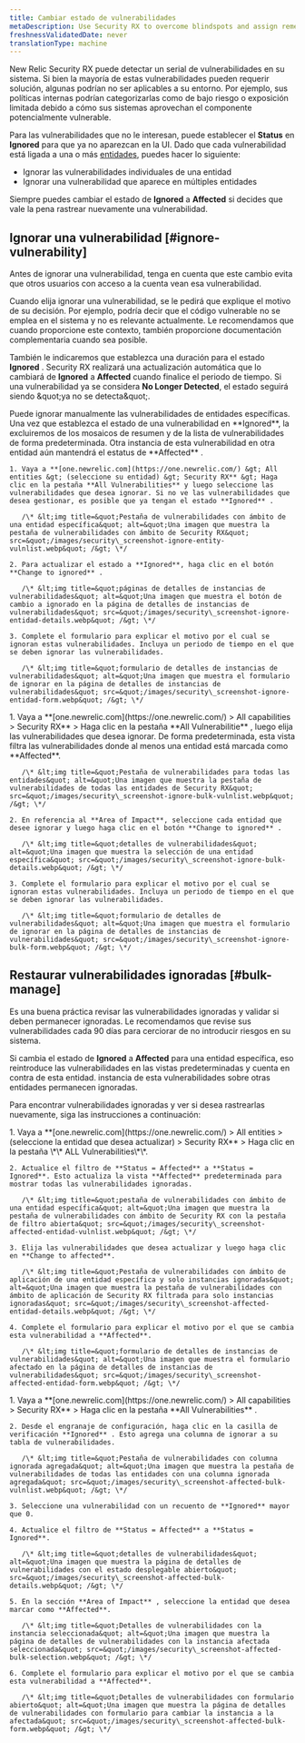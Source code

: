 ```yaml
---
title: Cambiar estado de vulnerabilidades
metaDescription: Use Security RX to overcome blindspots and assign remediation to developers as a security team.
freshnessValidatedDate: never
translationType: machine
---
```


New Relic Security RX puede detectar un serial de vulnerabilidades en su sistema. Si bien la mayoría de estas vulnerabilidades pueden requerir solución, algunas podrían no ser aplicables a su entorno. Por ejemplo, sus políticas internas podrían categorizarlas como de bajo riesgo o exposición limitada debido a cómo sus sistemas aprovechan el componente potencialmente vulnerable.

Para las vulnerabilidades que no le interesan, puede establecer el **Status** en **Ignored** para que ya no aparezcan en la UI. Dado que cada vulnerabilidad está ligada a una o más [entidades](/docs/new-relic-solutions/new-relic-one/core-concepts/what-entity-new-relic/#what-is-entity), puedes hacer lo siguiente:

* Ignorar las vulnerabilidades individuales de una entidad
* Ignorar una vulnerabilidad que aparece en múltiples entidades

Siempre puedes cambiar el estado de **Ignored** a **Affected** si decides que vale la pena rastrear nuevamente una vulnerabilidad.

## Ignorar una vulnerabilidad [#ignore-vulnerability]

<Callout variant="tip">
  Antes de ignorar una vulnerabilidad, tenga en cuenta que este cambio evita que otros usuarios con acceso a la cuenta vean esa vulnerabilidad.
</Callout>

Cuando elija ignorar una vulnerabilidad, se le pedirá que explique el motivo de su decisión. Por ejemplo, podría decir que el código vulnerable no se emplea en el sistema y no es relevante actualmente. Le recomendamos que cuando proporcione este contexto, también proporcione documentación complementaria cuando sea posible.

También le indicaremos que establezca una duración para el estado **Ignored** . Security RX realizará una actualización automática que lo cambiará de **Ignored** a **Affected** cuando finalice el periodo de tiempo. Si una vulnerabilidad ya se considera **No Longer Detected**, el estado seguirá siendo &amp;quot;ya no se detecta&amp;quot;.

<CollapserGroup>
  <Collapser id="ignore-entity" title="Ignorar una vulnerabilidad para una entidad específica">
    Puede ignorar manualmente las vulnerabilidades de entidades específicas. Una vez que establezca el estado de una vulnerabilidad en **Ignored**, la excluiremos de los mosaicos de resumen y de la lista de vulnerabilidades de forma predeterminada. Otra instancia de esta vulnerabilidad en otra entidad aún mantendrá el estatus de **Affected** .

    1. Vaya a **[one.newrelic.com](https://one.newrelic.com/) &gt; All entities &gt; (seleccione su entidad) &gt; Security RX** &gt; Haga clic en la pestaña **All Vulnerabilities** y luego seleccione las vulnerabilidades que desea ignorar. Si no ve las vulnerabilidades que desea gestionar, es posible que ya tengan el estado **Ignored** .

       /\* &lt;img title=&quot;Pestaña de vulnerabilidades con ámbito de una entidad específica&quot; alt=&quot;Una imagen que muestra la pestaña de vulnerabilidades con ámbito de Security RX&quot; src=&quot;/images/security\_screenshot-ignore-entity-vulnlist.webp&quot; /&gt; \*/

    2. Para actualizar el estado a **Ignored**, haga clic en el botón **Change to ignored** .

       /\* &lt;img title=&quot;páginas de detalles de instancias de vulnerabilidades&quot; alt=&quot;Una imagen que muestra el botón de cambio a ignorado en la página de detalles de instancias de vulnerabilidades&quot; src=&quot;/images/security\_screenshot-ignore-entidad-details.webp&quot; /&gt; \*/

    3. Complete el formulario para explicar el motivo por el cual se ignoran estas vulnerabilidades. Incluya un periodo de tiempo en el que se deben ignorar las vulnerabilidades.

       /\* &lt;img title=&quot;formulario de detalles de instancias de vulnerabilidades&quot; alt=&quot;Una imagen que muestra el formulario de ignorar en la página de detalles de instancias de vulnerabilidades&quot; src=&quot;/images/security\_screenshot-ignore-entidad-form.webp&quot; /&gt; \*/
  </Collapser>

  <Collapser id="bulk-ignore" title="Ignorar vulnerabilidades en múltiples entidades">
    1. Vaya a **[one.newrelic.com](https://one.newrelic.com/) &gt; All capabilities &gt; Security RX** &gt; Haga clic en la pestaña **All Vulnerabilitie** , luego elija las vulnerabilidades que desea ignorar. De forma predeterminada, esta vista filtra las vulnerabilidades donde al menos una entidad está marcada como **Affected**.

       /\* &lt;img title=&quot;Pestaña de vulnerabilidades para todas las entidades&quot; alt=&quot;Una imagen que muestra la pestaña de vulnerabilidades de todas las entidades de Security RX&quot; src=&quot;/images/security\_screenshot-ignore-bulk-vulnlist.webp&quot; /&gt; \*/

    2. En referencia al **Area of Impact**, seleccione cada entidad que desee ignorar y luego haga clic en el botón **Change to ignored** .

       /\* &lt;img title=&quot;detalles de vulnerabilidades&quot; alt=&quot;Una imagen que muestra la selección de una entidad específica&quot; src=&quot;/images/security\_screenshot-ignore-bulk-details.webp&quot; /&gt; \*/

    3. Complete el formulario para explicar el motivo por el cual se ignoran estas vulnerabilidades. Incluya un periodo de tiempo en el que se deben ignorar las vulnerabilidades.

       /\* &lt;img title=&quot;formulario de detalles de vulnerabilidades&quot; alt=&quot;Una imagen que muestra el formulario de ignorar en la página de detalles de instancias de vulnerabilidades&quot; src=&quot;/images/security\_screenshot-ignore-bulk-form.webp&quot; /&gt; \*/
  </Collapser>
</CollapserGroup>

## Restaurar vulnerabilidades ignoradas [#bulk-manage]

Es una buena práctica revisar las vulnerabilidades ignoradas y validar si deben permanecer ignoradas. Le recomendamos que revise sus vulnerabilidades cada 90 días para cerciorar de no introducir riesgos en su sistema.

Si cambia el estado de **Ignored** a **Affected** para una entidad específica, eso reintroduce las vulnerabilidades en las vistas predeterminadas y cuenta en contra de esta entidad. instancia de esta vulnerabilidades sobre otras entidades permanecen ignoradas.

Para encontrar vulnerabilidades ignoradas y ver si desea rastrearlas nuevamente, siga las instrucciones a continuación:

<CollapserGroup>
  <Collapser id="remove-ignored" title="Eliminar el estado ignorado de una entidad específica">
    1. Vaya a **[one.newrelic.com](https://one.newrelic.com/) &gt; All entities &gt; (seleccione la entidad que desea actualizar) &gt; Security RX** &gt; Haga clic en la pestaña \*\* ALL Vulnerabilities\*\*.

    2. Actualice el filtro de **Status = Affected** a **Status = Ignored**. Esto actualiza la vista **Affected** predeterminada para mostrar todas las vulnerabilidades ignoradas.

       /\* &lt;img title=&quot;pestaña de vulnerabilidades con ámbito de una entidad específica&quot; alt=&quot;Una imagen que muestra la pestaña de vulnerabilidades con ámbito de Security RX con la pestaña de filtro abierta&quot; src=&quot;/images/security\_screenshot-affected-entidad-vulnlist.webp&quot; /&gt; \*/

    3. Elija las vulnerabilidades que desea actualizar y luego haga clic en **Change to affected**.

       /\* &lt;img title=&quot;Pestaña de vulnerabilidades con ámbito de aplicación de una entidad específica y solo instancias ignoradas&quot; alt=&quot;Una imagen que muestra la pestaña de vulnerabilidades con ámbito de aplicación de Security RX filtrada para solo instancias ignoradas&quot; src=&quot;/images/security\_screenshot-affected-entidad-details.webp&quot; /&gt; \*/

    4. Complete el formulario para explicar el motivo por el que se cambia esta vulnerabilidad a **Affected**.

       /\* &lt;img title=&quot;formulario de detalles de instancias de vulnerabilidades&quot; alt=&quot;Una imagen que muestra el formulario afectado en la página de detalles de instancias de vulnerabilidades&quot; src=&quot;/images/security\_screenshot-affected-entidad-form.webp&quot; /&gt; \*/
  </Collapser>

  <Collapser id="bulk-change-status" title="Eliminar el estado ignorado en múltiples entidades">
    1. Vaya a **[one.newrelic.com](https://one.newrelic.com/) &gt; All capabilities &gt; Security RX** &gt; Haga clic en la pestaña **All Vulnerabilities** .

    2. Desde el engranaje de configuración, haga clic en la casilla de verificación **Ignored** . Esto agrega una columna de ignorar a su tabla de vulnerabilidades.

       /\* &lt;img title=&quot;Pestaña de vulnerabilidades con columna ignorada agregada&quot; alt=&quot;Una imagen que muestra la pestaña de vulnerabilidades de todas las entidades con una columna ignorada agregada&quot; src=&quot;/images/security\_screenshot-affected-bulk-vulnlist.webp&quot; /&gt; \*/

    3. Seleccione una vulnerabilidad con un recuento de **Ignored** mayor que 0.

    4. Actualice el filtro de **Status = Affected** a **Status = Ignored**.

       /\* &lt;img title=&quot;detalles de vulnerabilidades&quot; alt=&quot;Una imagen que muestra la página de detalles de vulnerabilidades con el estado desplegable abierto&quot; src=&quot;/images/security\_screenshot-affected-bulk-details.webp&quot; /&gt; \*/

    5. En la sección **Area of Impact** , seleccione la entidad que desea marcar como **Affected**.

       /\* &lt;img title=&quot;Detalles de vulnerabilidades con la instancia seleccionada&quot; alt=&quot;Una imagen que muestra la página de detalles de vulnerabilidades con la instancia afectada seleccionada&quot; src=&quot;/images/security\_screenshot-affected-bulk-selection.webp&quot; /&gt; \*/

    6. Complete el formulario para explicar el motivo por el que se cambia esta vulnerabilidad a **Affected**.

       /\* &lt;img title=&quot;Detalles de vulnerabilidades con formulario abierto&quot; alt=&quot;Una imagen que muestra la página de detalles de vulnerabilidades con formulario para cambiar la instancia a la afectada&quot; src=&quot;/images/security\_screenshot-affected-bulk-form.webp&quot; /&gt; \*/
  </Collapser>
</CollapserGroup>